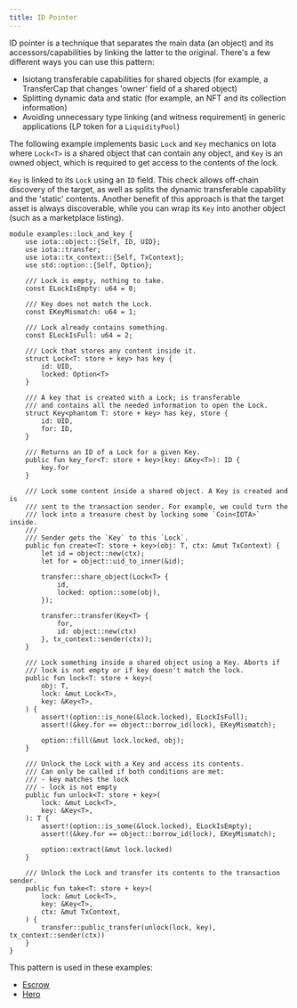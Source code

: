 ```yaml
---
title: ID Pointer
---
```


ID pointer is a technique that separates the main data (an object) and its accessors/capabilities by linking the latter to the original. There's a few different ways you can use this pattern:

- Isiotang transferable capabilities for shared objects (for example, a TransferCap that changes 'owner' field of a shared object)
- Splitting dynamic data and static (for example, an NFT and its collection information)
- Avoiding unnecessary type linking (and witness requirement) in generic applications (LP token for a `LiquidityPool`)

The following example implements basic `Lock` and `Key` mechanics on Iota where `Lock<T>` is a shared object that can contain any object, and `Key` is an owned object, which is required to get access to the contents of the lock.

`Key` is linked to its `Lock` using an `ID` field. This check allows off-chain discovery of the target, as well as splits the dynamic transferable capability and the 'static' contents. Another benefit of this approach is that the target asset is always discoverable, while you can wrap its `Key` into another object (such as a marketplace listing).

```move
module examples::lock_and_key {
    use iota::object::{Self, ID, UID};
    use iota::transfer;
    use iota::tx_context::{Self, TxContext};
    use std::option::{Self, Option};

    /// Lock is empty, nothing to take.
    const ELockIsEmpty: u64 = 0;

    /// Key does not match the Lock.
    const EKeyMismatch: u64 = 1;

    /// Lock already contains something.
    const ELockIsFull: u64 = 2;

    /// Lock that stores any content inside it.
    struct Lock<T: store + key> has key {
        id: UID,
        locked: Option<T>
    }

    /// A key that is created with a Lock; is transferable
    /// and contains all the needed information to open the Lock.
    struct Key<phantom T: store + key> has key, store {
        id: UID,
        for: ID,
    }

    /// Returns an ID of a Lock for a given Key.
    public fun key_for<T: store + key>(key: &Key<T>): ID {
        key.for
    }

    /// Lock some content inside a shared object. A Key is created and is
    /// sent to the transaction sender. For example, we could turn the
    /// lock into a treasure chest by locking some `Coin<IOTA>` inside.
    ///
    /// Sender gets the `Key` to this `Lock`.
    public fun create<T: store + key>(obj: T, ctx: &mut TxContext) {
        let id = object::new(ctx);
        let for = object::uid_to_inner(&id);

        transfer::share_object(Lock<T> {
            id,
            locked: option::some(obj),
        });

        transfer::transfer(Key<T> {
            for,
            id: object::new(ctx)
        }, tx_context::sender(ctx));
    }

    /// Lock something inside a shared object using a Key. Aborts if
    /// lock is not empty or if key doesn't match the lock.
    public fun lock<T: store + key>(
        obj: T,
        lock: &mut Lock<T>,
        key: &Key<T>,
    ) {
        assert!(option::is_none(&lock.locked), ELockIsFull);
        assert!(&key.for == object::borrow_id(lock), EKeyMismatch);

        option::fill(&mut lock.locked, obj);
    }

    /// Unlock the Lock with a Key and access its contents.
    /// Can only be called if both conditions are met:
    /// - key matches the lock
    /// - lock is not empty
    public fun unlock<T: store + key>(
        lock: &mut Lock<T>,
        key: &Key<T>,
    ): T {
        assert!(option::is_some(&lock.locked), ELockIsEmpty);
        assert!(&key.for == object::borrow_id(lock), EKeyMismatch);

        option::extract(&mut lock.locked)
    }

    /// Unlock the Lock and transfer its contents to the transaction sender.
    public fun take<T: store + key>(
        lock: &mut Lock<T>,
        key: &Key<T>,
        ctx: &mut TxContext,
    ) {
        transfer::public_transfer(unlock(lock, key), tx_context::sender(ctx))
    }
}
```

This pattern is used in these examples:

- [Escrow](https://github.com/iotaledger/iota/blob/main/examples/move/escrow/sources/example.move)
- [Hero](https://github.com/iotaledger/iota/blob/main/examples/move/hero/sources/example.move)
